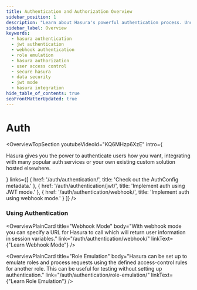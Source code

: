 ```yaml
---
title: Authentication and Authorization Overview
sidebar_position: 1
description: "Learn about Hasura's powerful authentication process. Understand its flexibility to use JWT, webhook, role emulation and your existing solutions. Control user access to data."
sidebar_label: Overview
keywords:
  - hasura authentication
  - jwt authentication
  - webhook authentication
  - role emulation
  - hasura authorization
  - user access control
  - secure hasura
  - data security
  - jwt mode
  - hasura integration
hide_table_of_contents: true
seoFrontMatterUpdated: true
---
```



# Auth

<OverviewTopSection
  youtubeVideoId="KQ6MHzp6XzE"
  intro={
    <p>Hasura gives you the power to authenticate users how you want, integrating with many popular auth services or your
  own existing custom solution hosted elsewhere.</p>}
  links={[
    {
      href: '/auth/authentication/',
      title: 'Check out the AuthConfig metadata.'
    },
    {
      href: '/auth/authentication/jwt/',
      title: 'Implement auth using JWT mode.'
    },
    {
      href: '/auth/authentication/webhook/',
      title: 'Implement auth using webhook mode.'
    }
  ]}
/>


### Using Authentication

<div className="overview-gallery card-wrapper">
  <OverviewPlainCard
    title="JWT Mode"
    body="With JWT Mode, Hasura can easily integrate with your existing authentication service and rapidly help you configure granular access to your data."
    link="/auth/authentication/jwt/"
    linkText={"Learn JWT Mode"}
  />

<OverviewPlainCard
    title="Webhook Mode"
    body="With webhook mode you can specify a URL for Hasura to call which will return user information in session variables."
    link="/auth/authentication/webhook/"
    linkText={"Learn Webhook Mode"}
  />


  <OverviewPlainCard
    title="Role Emulation"
    body="Hasura can be set up to emulate roles and process requests using the defined access-control rules for another role. This can be useful for testing without setting up authentication."
    link="/auth/authentication/role-emulation/"
    linkText={"Learn Role Emulation"}
  />


</div>
